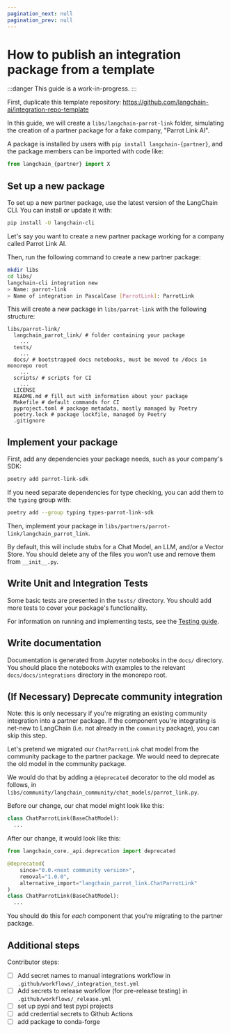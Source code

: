 ```yaml
---
pagination_next: null
pagination_prev: null
---
```


# How to publish an integration package from a template

:::danger
This guide is a work-in-progress.
:::

First, duplicate this template repository: https://github.com/langchain-ai/integration-repo-template

In this guide, we will create a `libs/langchain-parrot-link` folder, simulating the creation
of a partner package for a fake company, "Parrot Link AI".

A package is 
installed by users with `pip install langchain-{partner}`, and the package members 
can be imported with code like:

```python
from langchain_{partner} import X
```

## Set up a new package

To set up a new partner package, use the latest version of the LangChain CLI. You can install or update it with:

```bash
pip install -U langchain-cli
```

Let's say you want to create a new partner package working for a company called Parrot Link AI.

Then, run the following command to create a new partner package:

```bash
mkdir libs
cd libs/
langchain-cli integration new
> Name: parrot-link
> Name of integration in PascalCase [ParrotLink]: ParrotLink
```

This will create a new package in `libs/parrot-link` with the following structure:

```
libs/parrot-link/
  langchain_parrot_link/ # folder containing your package
    ...
  tests/
    ...
  docs/ # bootstrapped docs notebooks, must be moved to /docs in monorepo root
    ...
  scripts/ # scripts for CI
    ...
  LICENSE
  README.md # fill out with information about your package
  Makefile # default commands for CI
  pyproject.toml # package metadata, mostly managed by Poetry
  poetry.lock # package lockfile, managed by Poetry
  .gitignore
```

## Implement your package

First, add any dependencies your package needs, such as your company's SDK:

```bash
poetry add parrot-link-sdk
```

If you need separate dependencies for type checking, you can add them to the `typing` group with:

```bash
poetry add --group typing types-parrot-link-sdk
```

Then, implement your package in `libs/partners/parrot-link/langchain_parrot_link`.

By default, this will include stubs for a Chat Model, an LLM, and/or a Vector Store. You should delete any of the files you won't use and remove them from `__init__.py`.

## Write Unit and Integration Tests

Some basic tests are presented in the `tests/` directory. You should add more tests to cover your package's functionality.

For information on running and implementing tests, see the [Testing guide](../testing.mdx).

## Write documentation

Documentation is generated from Jupyter notebooks in the `docs/` directory. You should place the notebooks with examples
to the relevant `docs/docs/integrations` directory in the monorepo root.

## (If Necessary) Deprecate community integration

Note: this is only necessary if you're migrating an existing community integration into 
a partner package. If the component you're integrating is net-new to LangChain (i.e. 
not already in the `community` package), you can skip this step.

Let's pretend we migrated our `ChatParrotLink` chat model from the community package to 
the partner package. We would need to deprecate the old model in the community package.

We would do that by adding a `@deprecated` decorator to the old model as follows, in
`libs/community/langchain_community/chat_models/parrot_link.py`.

Before our change, our chat model might look like this:

```python
class ChatParrotLink(BaseChatModel):
  ...
```

After our change, it would look like this:

```python
from langchain_core._api.deprecation import deprecated

@deprecated(
    since="0.0.<next community version>", 
    removal="1.0.0", 
    alternative_import="langchain_parrot_link.ChatParrotLink"
)
class ChatParrotLink(BaseChatModel):
  ...
```

You should do this for *each* component that you're migrating to the partner package.

## Additional steps

Contributor steps:

- [ ] Add secret names to manual integrations workflow in `.github/workflows/_integration_test.yml`
- [ ] Add secrets to release workflow (for pre-release testing) in `.github/workflows/_release.yml`
- [ ] set up pypi and test pypi projects
- [ ] add credential secrets to Github Actions
- [ ] add package to conda-forge

